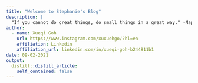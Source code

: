 ```yaml
---
title: "Welcome to Stephanie's Blog"
description: |
  "If you cannot do great things, do small things in a great way." -Napoleon Hill
author:
  - name: Xueqi Goh 
    url: https://www.instagram.com/xuxuehgo/?hl=en
    affiliation: Linkedin
    affiliation_url: linkedin.com/in/xueqi-goh-b244811b1
date: 09-02-2021
output:
  distill::distill_article:
    self_contained: false
---
```






